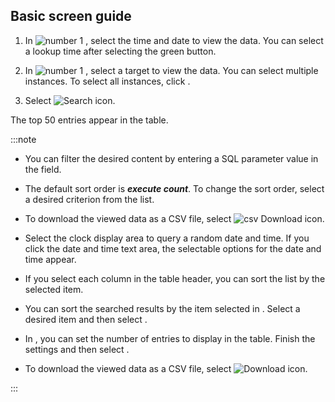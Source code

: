 ## Basic screen guide

<Xclude product='postgresql,mysql,oracle,cubird'>

<ImgLang img='db-database-sql-stat.png' desc='SQL Statistics' />

</Xclude>

<InDoc product='postgresql,mysql,oracle,cubird'>

<ProdImg img='db-database-sql-stat.png' desc='SQL statistics' />

</InDoc>

1. In ![number 1](/img/number-01.png) <Cmdname sid="time" className="uitext" />, select the time and date to view the data. You can select a lookup time after selecting the green button.

2. In ![number 1](/img/number-01.png) <Cmdname sid="instance" className="uitext" />, select a target to view the data. You can select multiple instances. To select all instances, click <Cmdname sid="select_all" className="uitext" />.

3. Select ![Search icon](/img/ico-btn-search.png).

The top 50 entries appear in the table.

:::note

<Xclude product='postgresql,mysql,oracle'>

- You can filter the desired content by entering a SQL parameter value in the <Cmdname sid="filter" className="uitext" /> field.

- The default sort order is **_execute count_**. To change the sort order, select a desired criterion from the <Cmdname sid="TTL07772" className="uitext" /> list.

- To download the viewed data as a CSV file, select ![csv Download icon](/img/ic-csv-download-ms.svg).

</Xclude>

<InDoc product='postgresql,mysql,oracle'>

- Select the clock display area to query a random date and time. If you click the date and time text area, the selectable options for the date and time appear.

- If you select each column in the table header, you can sort the list by the selected item.

- You can sort the searched results by the item selected in <Cmdname sid="TTL07772" className="uitext" />. Select a desired item and then select <LinkImage img="ico-btn-search.png" className="ico" />.

- In <Cmdname sid="TTL07773" className="uitext" />, you can set the number of entries to display in the table. Finish the settings and then select <LinkImage img="ico-btn-search.png" className="ico" />.

- To download the viewed data as a CSV file, select ![Download icon](/img/ico-download.svg).

</InDoc>

:::
